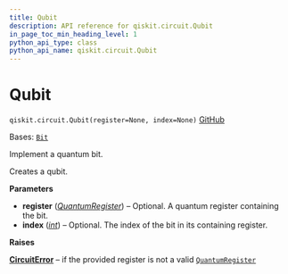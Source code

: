 ```yaml
---
title: Qubit
description: API reference for qiskit.circuit.Qubit
in_page_toc_min_heading_level: 1
python_api_type: class
python_api_name: qiskit.circuit.Qubit
---
```


# Qubit

<span id="qiskit.circuit.Qubit" />

`qiskit.circuit.Qubit(register=None, index=None)` [GitHub](https://github.com/qiskit/qiskit/tree/stable/1.0/qiskit/circuit/quantumregister.py "view source code")

Bases: [`Bit`](qiskit.circuit.Bit "qiskit.circuit.bit.Bit")

Implement a quantum bit.

Creates a qubit.

**Parameters**

*   **register** ([*QuantumRegister*](qiskit.circuit.QuantumRegister "qiskit.circuit.QuantumRegister")) – Optional. A quantum register containing the bit.
*   **index** ([*int*](https://docs.python.org/3/library/functions.html#int "(in Python v3.12)")) – Optional. The index of the bit in its containing register.

**Raises**

[**CircuitError**](circuit#qiskit.circuit.CircuitError "qiskit.circuit.CircuitError") – if the provided register is not a valid [`QuantumRegister`](qiskit.circuit.QuantumRegister "qiskit.circuit.QuantumRegister")


